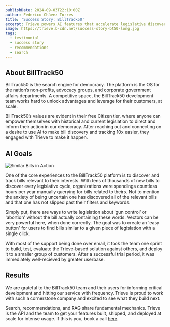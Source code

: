 ```yaml
---
publishDate: 2024-09-03T22:10:00Z
author: Federico Chávez Torres
title: 'Success Story: BillTrack50'
excerpt: Trieve powers AI features that accelerate legislative discovery, win deals, and expand accounts.
image: https://trieve.b-cdn.net/success-story-bt50-long.jpg
tags:
  - testimonial
  - success story
  - recommendations
  - search
---
```


## About BillTrack50

BillTrack50 is the search engine for democracy. The platform is the OS for the nation’s non-profits, advocacy groups, and corporate government affairs departments. A competitive space, the BillTrack50 development team works hard to unlock advantages and leverage for their customers, at scale. 

BillTrack50’s values are evident in their free Citizen tier, where anyone can empower themselves with historical and current legislation to direct and inform their action in our democracy. After reaching out and connecting on a desire to use AI to make bill discovery and tracking 10x easier, they engaged with Trieve to make it happen.

## AI Goals

![Similar Bills in Action](https://trieve.b-cdn.net/BT50%20AI_720.gif)

One of the core experiences to the BillTrack50 platform is to discover and track bills relevant to their interests. With tens of thousands of new bills to discover every legislative cycle, organizations were spendings countless hours per year manually querying for bills related to theirs. Not to mention the anxiety of being uncertain one has discovered all of the relevant bills and that one has not slipped past their filters and keywords. 

Simply put, there are ways to write legislation about 'gun control' or 'abortion' without the bill actually containing these words. Vectors can be very powerful here, when done correctly. The goal was to create an 'easy button' for users to find bills similar to a given piece of legislation with a single click.

With most of the support being done over email, it took the team one sprint to build, test, evaluate the Trieve-based solution against others, and deploy it to a smaller group of customers. After a successful trial period, it was immediately well-recieved by greater userbase.

<Quote 
  text="Trieve has been more than a vendor to us; they've been a true partner in helping us realize our AI aspirations. From the outset, their team demonstrated exceptional patience and expertise, guiding us through every step of the process. Their timely support and advice, rooted in deep experience and knowledge, was crucial to our success. We were actually able to roll out our new AI-driven features well ahead of schedule.  For any company looking to add AI features into their product, Trieve is the go-to expert you can trust." 
  attribution="Karen Suhaka - Chief Catalyst"
/>

## Results

We are grateful to the BillTrack50 team and their users for informing critical development and hitting our service with frequency. Trieve is proud to work with such a cornerstone company and excited to see what they build next.

Search, recommendations, and RAG share fundamental mechanics. Trieve is the API and the team to get your features built, shipped, and deployed at scale for intense usage. If this is you, book a call [here](https://cal.com/nick.k/meet?duration=30&date=2024-09-03&month=2024-09).
